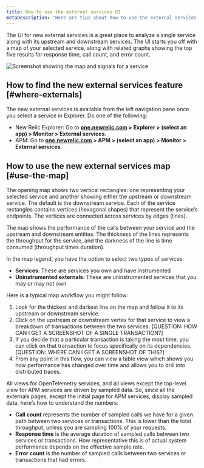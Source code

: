 ```yaml
---
title: How to use the external services UI
metaDescription: "Here are tips about how to use the external services UI"
---
```


The UI for new external services is a great place to analyze a single service along with its upstream and downstream services. The UI starts you off with a map of your selected service, along with related graphs showing the top five results for response time, call count, and error count.

![Screenshot showing the map and signals for a service](./images/externals-ui-overview.png "Screenshot showing the map and signals for a service")

## How to find the new external services feature [#where-externals]

The new external services is available from the left navigation pane once you select a service in Explorer. Do one of the following:

   * New Relic Explorer: Go to **[one.newrelic.com](https://one.newrelic.com) > Explorer > (select an app) > Monitor > External services**.
   * APM: Go to **[one.newrelic.com](https://one.newrelic.com) > APM > (select an app) > Monitor > External services**.

## How to use the new external services map [#use-the-map]

The opening map shows two vertical rectangles: one representing your selected service and another showing either the upstream or downstream service. The default is the downstream service. Each of the service rectangles contains vertices (hexagonal shapes) that represent the service’s endpoints. The vertices are connected across services by edges (lines). 

The map shows the performance of the calls between your service and the upstream and downstream entities. The thickness of the lines represents the throughput for the service, and the darkness of the line is time consumed (throughput times duration).

In the map legend, you have the option to select two types of services:

  * **Services**: These are services you own and have instrumented
  * **Uninstrumented externals**: These are uninstrumented services that you may or may not own

Here is a typical map workflow you might follow:

1. Look for the thickest and darkest line on the map and follow it to its upstream or downstream service.
2. Click on the upstream or downstream vertex for that service to view a breakdown of transactions between the two services.
[QUESTION: HOW CAN I GET A SCREENSHOT OF A SINGLE TRANSACTION?]
3. If you decide that a particular transaction is taking the most time, you can click on that transaction to focus specifically on its dependencies.
[QUESTION: WHERE CAN I GET A SCREENSHOT OF THIS?]
4. From any point in this flow, you can view a table view which shows you how performance has changed over time and allows you to drill into distributed traces. 

All views for OpenTelemetry services, and all views except the top-level view for APM services are driven by sampled data. So, since all the externals pages, except the initial page for APM services, display sampled data, here’s how to understand the numbers:

  * **Call count** represents the number of sampled calls we have for a given path between two services or transactions. This is lower than the total throughput, unless you are sampling 100% of your requests.
  * **Response time** is the average duration of sampled calls between two services or transactions. How representative this is of actual system performance depends on the effective sample rate.
  * **Error count** is the number of sampled calls between two services or transactions that had errors.

